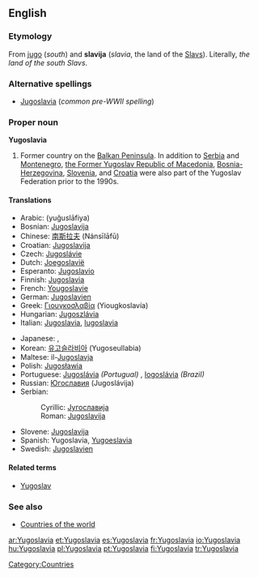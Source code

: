 ==English==
{{wikipedia}}

===Etymology===
From {{SH.}} [[jug]]o (''south'') and '''slavija''' (''slavia'', the land of the [[Slav]]s).  Literally, ''the land of the south Slavs''.

===Alternative spellings===
* [[Jugoslavia]] (''common pre-WWII spelling'')

===Proper noun===
'''Yugoslavia'''

# Former country on the [[Balkan Peninsula]]. In addition to [[Serbia]] and [[Montenegro]], [[Macedonia|the Former Yugoslav Republic of Macedonia]], [[Bosnia and Herzegovina|Bosnia-Herzegovina]], [[Slovenia]], and [[Croatia]] were also part of the Yugoslav Federation prior to the 1990s.

====Translations====
{{top}}
*Arabic: {{ARchar|[[يوغوسلافيا]]}} (yuğuslāfiya) {{f}}
*Bosnian: [[Jugoslavija#Bosnian|Jugoslavija]] {{f}}
*Chinese: [[南斯拉夫]] (Nánsīlāfū)
*Croatian: [[Jugoslavija#Croatian|Jugoslavija]] {{f}}
*Czech: [[Jugoslávie#Czech|Jugoslávie]] {{f}}
*Dutch: [[Joegoslavië]]
*Esperanto: [[Jugoslavio]]
*Finnish: [[Jugoslavia]]
*French: [[Yougoslavie]] {{f}}
*German: [[Jugoslavien]] {{n}}
*Greek: [[Γιουγκοσλαβία]] (Yiougkoslavía) {{f}}
*Hungarian: [[Jugoszlávia]]
*Italian: [[Jugoslavia]], [[Iugoslavia]] {{f}}
{{mid}}
*Japanese: {{t|ja|ユーゴスラビア|tr=Yūgosurabia|sc=Jpan}}, {{t|ja|ユーゴスラヴィア|tr=Yūgosuravia|sc=Jpan}}
*Korean: [[유고슬라비아]] (Yugoseullabia)
*Maltese: il-[[Jugoslavja]]
*Polish: [[Jugosławia]] {{f}}
*Portuguese: [[Jugoslávia]] ''(Portugual)'' {{f}}, [[Iogoslávia]] ''(Brazil)'' {{f}}
*Russian: [[Югославия]] (Jugoslávija) {{f}}
*Serbian:
*:Cyrillic: [[Југославија#Serbian|Југославија]] {{f}}
*:Roman: [[Jugoslavija#Serbian|Jugoslavija]] {{f}}
*Slovene: [[Jugoslavija#Slovene|Jugoslavija]] {{f}}
*Spanish: Yugoslavia, [[Yugoeslavia]] {{f}}
*Swedish: [[Jugoslavien]]
{{bottom}}

====Related terms====
*[[Yugoslav]]

===See also===
*[[Appendix:Countries of the world|Countries of the world]]

[[Category:Countries]]

[[ar:Yugoslavia]]
[[et:Yugoslavia]]
[[es:Yugoslavia]]
[[fr:Yugoslavia]]
[[io:Yugoslavia]]
[[hu:Yugoslavia]]
[[pl:Yugoslavia]]
[[pt:Yugoslavia]]
[[fi:Yugoslavia]]
[[tr:Yugoslavia]]